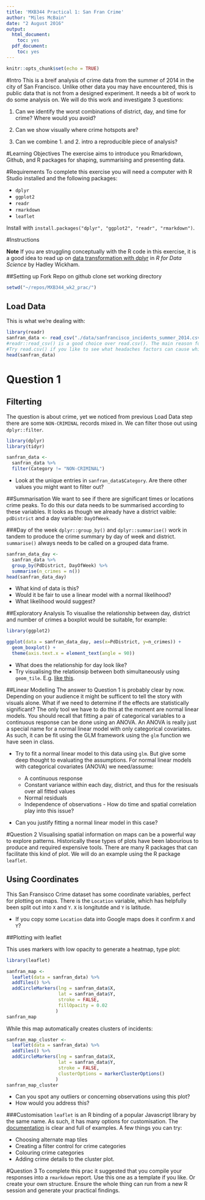 ```yaml
---
title: 'MXB344 Practical 1: San Fran Crime'
author: "Miles McBain"
date: "2 August 2016"
output:
  html_document:
    toc: yes
  pdf_document:
    toc: yes
---
```


```r
knitr::opts_chunk$set(echo = TRUE)
```

#Intro
This is a breif analysis of crime data from the summer of 2014 in the city of San Francisco. Unlike other data you may have encountered, this is public data that is not from a designed experiment. It needs a bit of work to do some analysis on. We will do this work and investigate 3 questions:

1. Can we identify the worst combinations of district, day, and time for crime? Where would you avoid?

2. Can we show visually where crime hotspots are?

3. Can we combine 1. and 2. intro a reproducible piece of analysis?

#Learning Objectives
The exercise aims to introduce you Rmarkdown, Github, and R packages for shaping, summarising and presenting data.

#Requirements
To complete this exercise you will need a computer with R Studio installed and the following packages:

* `dplyr`
* `ggplot2`
* `readr`
* `rmarkdown`
* `leaflet`

Install with `install.packages("dplyr", "ggplot2", "readr", "rmarkdown")`.

#Instructions

**Note** If you are struggling conceptually with the R code in this exercise, it is a good idea to read up on [data transformation with dplyr](http://r4ds.had.co.nz/transform.html) in *R for Data Science* by Hadley Wickham. 

##Setting up
Fork Repo on github
clone
set working directory
```r
setwd("~/repos/MXB344_wk2_prac/")
```

## Load Data
This is what we're dealing with:
```r
library(readr) 
sanfran_data <- read_csv("./data/sanfrancisco_incidents_summer_2014.csv")
#readr::read_csv() is a good choice over read.csv(). The main reason for this is that it never creates factors in your data frame.
#Try read.csv() if you like to see what headaches factors can cause while you are trying to clean and preprocess data.
head(sanfran_data)
```

# Question 1
## Filterting
The question is about crime, yet we noticed from previous Load Data step there are some `NON-CRIMINAL` records mixed in. We can filter those out using `dplyr::filter`.
```r
library(dplyr)
library(tidyr)
```
```r
sanfran_data <- 
  sanfran_data %>%
  filter(Category != "NON-CRIMINAL")
```
* Look at the unique entries in `sanfran_data$Category`. Are there other values you might want to filter out?


##Summarisation
We want to see if there are significant times or locations crime peaks. To do this our data needs to be summarised according to these variables. It looks as though we already have a district vaible: `pdDistrict` and a day variable: `DayOfWeek`.

###Day of the week
`dplyr::group_by()` and `dplyr::summarise()` work in tandem to produce the crime summary by day of week and district. `summarise()` always needs to be called on a grouped data frame.
```r
sanfran_data_day <- 
  sanfran_data %>%
  group_by(PdDistrict, DayOfWeek) %>%
  summarise(n_crimes = n())
head(sanfran_data_day)
```
* What kind of data is this?
* Would it be fair to use a linear model with a normal likelihood?
* What likelihood would suggest?

##Exploratory Analysis
To visualise the relationship between day, district and number of crimes a boxplot would be suitable, for example:
```r
library(ggplot2)
```
```r
ggplot(data = sanfran_data_day, aes(x=PdDistrict, y=n_crimes)) +
  geom_boxplot() +
  theme(axis.text.x = element_text(angle = 90))
```

* What does the relationship for day look like?
* Try visualising the relationsip between both simultaneously using `geom_tile`. E.g. [like this](https://learnr.wordpress.com/2010/01/26/ggplot2-quick-heatmap-plotting/).

##Linear Modelling
The answer to Question 1 is probably clear by now. Depending on your audience it might be sufficent to tell the story with visuals alone. What if we need to determine if the effects are statistically significant? The only tool we have to do this at the moment are normal linear models. You should recall that fitting a pair of categorical variables to a continuous response can be done using an ANOVA. An ANOVA is really just a special name for a normal linear model with only categorical covariates. As such, it can be fit using the GLM framework using the `glm` function we have seen in class.

* Try to fit a normal linear model to this data using `glm`. But give some deep thought to evaluating the assumptions. For normal linear models with categorical covariates (ANOVA) we need/assume:
  
  + A continuous response
  + Constant variance within each day, district, and thus for the resisuals over all fitted values
  + Normal residuals 
  + Independence of observations - How do time and spatial correlation play into this issue?

* Can you justify fitting a normal linear model in this case?

#Question 2
Visualising spatial information on maps can be a powerful way to explore patterns. Historically these types of plots have been labourious to produce and required expensive tools. There are many R packages that can facilitate this kind of plot. We will do an example using the R package `leaflet`.

## Using Coordinates
This San Fransisco Crime dataset has some coordinate variables, perfect for plotting on maps. There is the `Location` variable, which has helpfully been split out into `X` and `Y`. `X` is longitutde and `Y` is latitude. 

* If you copy some `Location` data into Google maps does it confirm `X` and `Y`?

##Plotting with leaflet

This uses markers with low opacity to generate a heatmap, type plot:

```r
library(leaflet)

sanfran_map <- 
  leaflet(data = sanfran_data) %>%
  addTiles() %>%
  addCircleMarkers(lng = sanfran_data$X, 
                   lat = sanfran_data$Y,
                   stroke = FALSE, 
                   fillOpacity = 0.02
                  )
sanfran_map

```


While this map automatically creates clusters of incidents:

```r
sanfran_map_cluster <- 
  leaflet(data = sanfran_data) %>%
  addTiles() %>%
  addCircleMarkers(lng = sanfran_data$X, 
                   lat = sanfran_data$Y,
                   stroke = FALSE, 
                   clusterOptions = markerClusterOptions()
                  )
sanfran_map_cluster
```


* Can you spot any outliers or concerning observations using this plot?
* How would you address this?

###Customisation
`leaflet` is an R binding of a popular Javascript library by the same name. As such, it has many options for customisation. The [documentation](https://rstudio.github.io/leaflet/basemaps.html) is clear and full of examples. A few things you can try:

* Choosing alternate map tiles
* Creating a filter control for crime categories
* Colouring crime categories
* Adding crime details to the cluster plot.

#Question 3
To complete this prac it suggested that you compile your responses into a `rmarkdown` report. Use this one as a template if you like. Or create your own structure. Ensure the whole thing can run from a new R session and generate your practical findings.

